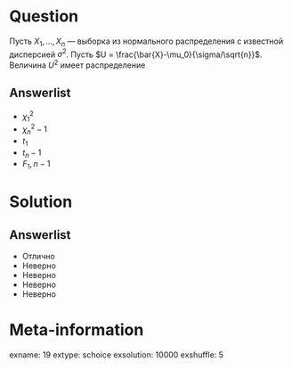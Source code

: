 Question
========
  Пусть $X_1,\ldots,X_n$ — выборка из нормального распределения с известной дисперсией $\sigma^2$. Пусть $U = \frac{\bar{X}-\mu_0}{\sigma/\sqrt{n}}$. Величина $U^2$ имеет распределение
  

Answerlist
----------
*  $\chi^2_1$
*  $\chi^2_n-1$
*  $t_1$
*  $t_n-1$
*  $F_1,n-1$

Solution
========

Answerlist
----------
*  Отлично
*  Неверно
*  Неверно
*  Неверно
*  Неверно

Meta-information
================
exname: 19
extype: schoice
exsolution: 10000
exshuffle: 5
